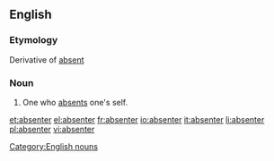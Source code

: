 ==English==

===Etymology===
Derivative of [[absent]]
===Noun===
{{en-noun}}

#One who [[absent]]s one's self.

{{anagrams:en/abeenrst}}
[[Category:English nouns]]

[[et:absenter]]
[[el:absenter]]
[[fr:absenter]]
[[io:absenter]]
[[it:absenter]]
[[li:absenter]]
[[pl:absenter]]
[[vi:absenter]]